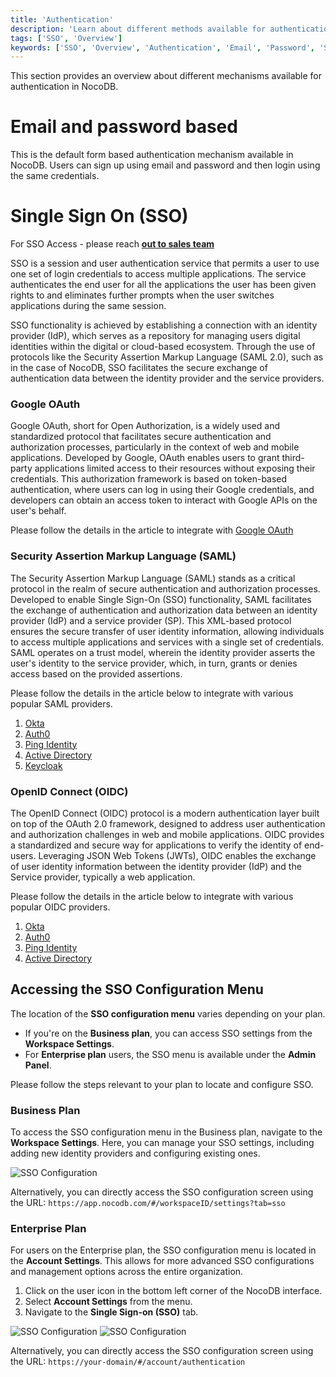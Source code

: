 ```yaml
---
title: 'Authentication'
description: 'Learn about different methods available for authentication with NocoDB.'
tags: ['SSO', 'Overview']
keywords: ['SSO', 'Overview', 'Authentication', 'Email', 'Password', 'SAML', 'OIDC']
---
```


This section provides an overview about different mechanisms available for authentication in NocoDB.

# Email and password based
This is the default form based authentication mechanism available in NocoDB. Users can sign up using email and password and then login using the same credentials.

# Single Sign On (SSO)
<Callout type="info">For SSO Access - please reach [**out to sales team**](https://cal.com/nocodb)</Callout>

SSO is a session and user authentication service that permits a user to use one set of login credentials to access multiple applications. The service authenticates the end user for all the applications the user has been given rights to and eliminates further prompts when the user switches applications during the same session. 

SSO functionality is achieved by establishing a connection with an identity provider (IdP), which serves as a repository for managing users digital identities within the digital or cloud-based ecosystem. Through the use of protocols like the Security Assertion Markup Language (SAML 2.0), such as in the case of NocoDB, SSO facilitates the secure exchange of authentication data between the identity provider and the service providers.


### Google OAuth

Google OAuth, short for Open Authorization, is a widely used and standardized protocol that facilitates secure authentication and authorization processes, particularly in the context of web and mobile applications. Developed by Google, OAuth enables users to grant third-party applications limited access to their resources without exposing their credentials. This authorization framework is based on token-based authentication, where users can log in using their Google credentials, and developers can obtain an access token to interact with Google APIs on the user's behalf.

Please follow the details in the article to integrate with [Google OAuth](google-oauth)

### Security Assertion Markup Language (SAML) 
The Security Assertion Markup Language (SAML) stands as a critical protocol in the realm of secure authentication and authorization processes. Developed to enable Single Sign-On (SSO) functionality, SAML facilitates the exchange of authentication and authorization data between an identity provider (IdP) and a service provider (SP). This XML-based protocol ensures the secure transfer of user identity information, allowing individuals to access multiple applications and services with a single set of credentials. SAML operates on a trust model, wherein the identity provider asserts the user's identity to the service provider, which, in turn, grants or denies access based on the provided assertions. 

Please follow the details in the article below to integrate with various popular SAML providers.
1. [Okta](/account-settings/authentication/saml-sso/okta)
2. [Auth0](/account-settings/authentication/saml-sso/auth0)
3. [Ping Identity](/account-settings/authentication/saml-sso/ping-identity)
4. [Active Directory](/account-settings/authentication/saml-sso/azure-ad)
5. [Keycloak](/account-settings/authentication/saml-sso/keycloak)

### OpenID Connect (OIDC)
The OpenID Connect (OIDC) protocol is a modern authentication layer built on top of the OAuth 2.0 framework, designed to address user authentication and authorization challenges in web and mobile applications. OIDC provides a standardized and secure way for applications to verify the identity of end-users. Leveraging JSON Web Tokens (JWTs), OIDC enables the exchange of user identity information between the identity provider (IdP) and the Service provider, typically a web application. 

Please follow the details in the article below to integrate with various popular OIDC providers.
1. [Okta](/account-settings/authentication/oidc-sso/okta)
2. [Auth0](/account-settings/authentication/oidc-sso/auth0)
3. [Ping Identity](/account-settings/authentication/oidc-sso/ping-identity)
4. [Active Directory](/account-settings/authentication/oidc-sso/azure-ad)


## Accessing the SSO Configuration Menu

The location of the **SSO configuration menu** varies depending on your plan.

* If you're on the **Business plan**, you can access SSO settings from the **Workspace Settings**.
* For **Enterprise plan** users, the SSO menu is available under the **Admin Panel**.

Please follow the steps relevant to your plan to locate and configure SSO.

### Business Plan

To access the SSO configuration menu in the Business plan, navigate to the **Workspace Settings**. Here, you can manage your SSO settings, including adding new identity providers and configuring existing ones.

![SSO Configuration](/img/v2/account-settings/accessing-sso-business-plan.png)

Alternatively, you can directly access the SSO configuration screen using the URL:
`https://app.nocodb.com/#/workspaceID/settings?tab=sso`

### Enterprise Plan

For users on the Enterprise plan, the SSO configuration menu is located in the **Account Settings**. This allows for more advanced SSO configurations and management options across the entire organization.

1. Click on the user icon in the bottom left corner of the NocoDB interface.
2. Select **Account Settings** from the menu.
3. Navigate to the **Single Sign-on (SSO)** tab.

![SSO Configuration](/img/v2/account-settings/accessing-sso-enterprise-plan-1.png)
![SSO Configuration](/img/v2/account-settings/accessing-sso-enterprise-plan-2.png)

Alternatively, you can directly access the SSO configuration screen using the URL:
`https://your-domain/#/account/authentication`